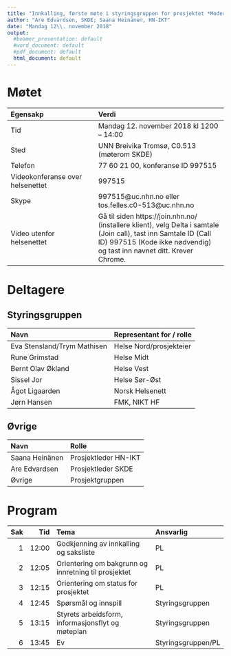 ```yaml
---
title: "Innkalling, første møte i styringsgruppen for prosjektet *Modernisering av Rapporteket* (MAR)"
author: "Are Edvardsen, SKDE; Saana Heinänen, HN-IKT"
date: "Mandag 12\\. november 2018"
output:
  #beamer_presentation: default
  #word_document: default
  #pdf_document: default
  html_document: default
---
```


# Møtet
|Egensakp|Verdi|
|:--------------------------------|:------------------------------------------------|
|Tid |Mandag 12. november 2018 kl 1200 -- 14:00|
|Sted|UNN Breivika Tromsø, C0.513 (møterom SKDE)|
|Telefon|77 60 21 00, konferanse ID 997515|
|Videokonferanse over helsenettet|997515|
|Skype|997515@uc.nhn.no eller tos.felles.c0-513@uc.nhn.no|
|Video utenfor helsenettet|Gå til siden https://join.nhn.no/ (installere klient), velg Delta i samtale (Join call), tast inn Samtale ID (Call ID) 997515 (Kode ikke nødvendig) og tast inn navnet ditt. Krever Chrome.|

# Deltagere

## Styringsgruppen
|Navn|Representant for / rolle|
|:--------------|:----------------------------------|
|Eva Stensland/Trym Mathisen|Helse Nord/prosjekteier|
|Rune Grimstad|Helse Midt|
|Bernt Olav Økland|Helse Vest|
|Sissel Jor|Helse Sør-Øst|
|Ågot Ligaarden|Norsk Helsenett|
|Jørn Hansen|FMK, NIKT HF|

## Øvrige
|Navn|Rolle|
|:-------------|:-------------------|
|Saana Heinänen|Prosjektleder HN-IKT|
|Are Edvardsen|Prosjektleder SKDE|
|Øvrige|Prosjektgruppen|

\newpage

# Program
|Sak|Tid|Tema|Ansvarlig|
|-:|-----:|:---------------------------------------------------|:------------|
|1|12:00|Godkjenning av innkalling og saksliste|PL|
|2|12:05|Orientering om bakgrunn og innretning til prosjektet|PL|
|3|12:15|Orientering om status for prosjektet|PL|
|4|12:45|Spørsmål og innspill|Styringsgruppen|
|5|13:15|Styrets arbeidsform, informasjonsflyt og møteplan|Styringsgruppen|
|6|13:45|Ev|Styringsgruppen/PL|
